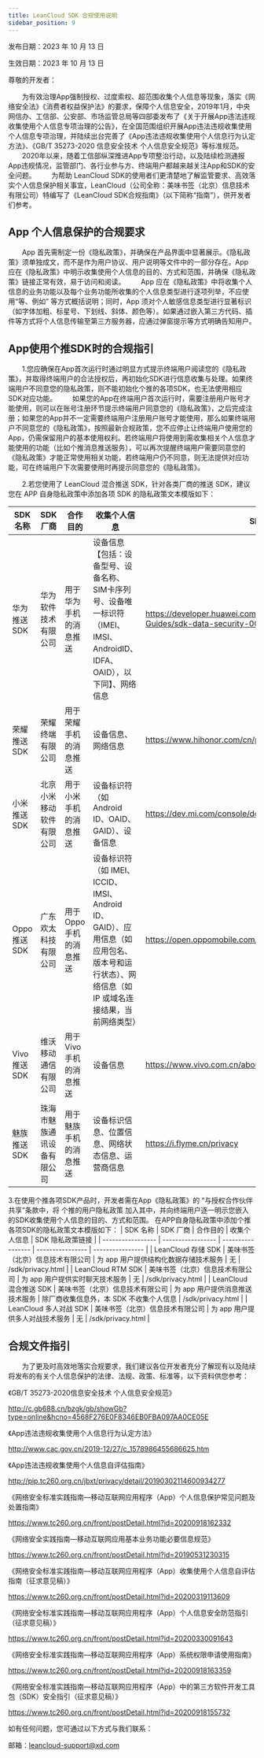 ```yaml
---
title: LeanCloud SDK 合规使用说明
sidebar_position: 9
---
```



发布日期：2023 年 10 月 13 日

生效日期：2023 年 10 月 13 日


尊敬的开发者：

  为有效治理App强制授权、过度索权、超范围收集个人信息等现象，落实《网络安全法》《消费者权益保护法》的要求，保障个人信息安全，2019年1月，中央网信办、工信部、公安部、市场监管总局等四部委发布了《关于开展App违法违规收集使用个人信息专项治理的公告》，在全国范围组织开展App违法违规收集使用个人信息专项治理，并陆续出台完善了《App违法违规收集使用个人信息行为认定方法》、《GB/T 35273-2020 信息安全技术 个人信息安全规范》等标准规范。
  2020年以来，随着工信部纵深推进App专项整治行动，以及陆续检测通报App违规情况，监管部门、各行业参与方、终端用户都越来越关注App和SDK的安全问题。
  为帮助 LeanCloud SDK的使用者们更清楚地了解监管要求、高效落实个人信息保护相关事宜，LeanCloud（公司全称：美味书签（北京）信息技术有限公司）特编写了《LeanCloud SDK合规指南》（以下简称“指南”），供开发者们参考。

## App 个人信息保护的合规要求
  App 首先需制定一份《隐私政策》，并确保在产品界面中显著展示。《隐私政策》须单独成文，而不是作为用户协议、用户说明等文件中的一部分存在。App 应在《隐私政策》中明示收集使用个人信息的目的、方式和范围，并确保《隐私政策》链接正常有效，易于访问和阅读。
  App 应在《隐私政策》中将收集个人信息的业务功能以及每个业务功能所收集的个人信息类型进行逐项列举，不应使用“等、例如” 等方式概括说明；同时，App 须对个人敏感信息类型进行显著标识（如字体加粗、标星号、下划线、斜体、颜色等）。如果通过嵌入第三方代码、插件等方式将个人信息传输至第三方服务器，应通过弹窗提示等方式明确告知用户。


## App使用个推SDK时的合规指引
  1.您应确保在App首次运行时通过明显方式提示终端用户阅读您的《隐私政策》，并取得终端用户的合法授权后，再初始化SDK进行信息收集与处理。如果终端用户不同意您的隐私政策，则不能初始化个推的各项SDK，也无法使用相应SDK对应功能。
  如果您的App在终端用户首次运行时，需要注册用户账号才能使用，则可以在账号注册环节提示终端用户同意您的《隐私政策》，之后完成注册；如果您的App并不一定需要终端用户注册用户账号才能使用，那么如果终端用户不同意您的《隐私政策》，按照最新合规政策，您不应停止让终端用户使用您的App，仍需保留用户的基本使用权利。若终端用户将使用到需收集相关个人信息才能使用的功能（比如个推消息推送服务），可以再次提醒终端用户需要同意您的《隐私政策》才能正常使用相关功能，若终端用户仍不同意，则无法提供对应功能，可在终端用户下次需要使用时再提示同意您的《隐私政策》。

  2.若您使用了 LeanCloud 混合推送 SDK，针对各类厂商的推送 SDK，建议您在 APP 自身隐私政策中添加各项 SDK 的隐私政策文本模版如下：

| SDK 名称 | SDK 厂商 | 合作目的 | 收集个人信息 | SDK 隐私政策链接 |
| ----------------- | ----------------- | ----------------- | ---------------- | ---------------- |
| 华为推送 SDK | 华为软件技术有限公司 | 用于华为手机的消息推送 | 设备信息【包括：设备型号、设备名称、SIM卡序列号、设备唯一标识符（IMEI、IMSI、AndroidID、IDFA、OAID），以下同】、网络信息 | https://developer.huawei.com/consumer/cn/doc/development/HMSCore-Guides/sdk-data-security-0000001050042177 |
| 荣耀推送 SDK | 荣耀终端有限公司 | 用于荣耀手机的消息推送 | 设备信息、网络信息 | https://www.hihonor.com/cn/privacy/privacy-policy/ |
| 小米推送 SDK | 北京小米移动软件有限公司 | 用于小米手机的消息推送 | 设备标识符（如 Android ID、OAID、GAID）、设备信息 | https://dev.mi.com/console/doc/detail?pId=1822 |
| Oppo 推送 SDK | 广东欢太科技有限公司 | 用于 Oppo 手机的消息推送 | 设备标识符（如 IMEI、ICCID、IMSI、Android ID、GAID）、应用信息（如应用包名、版本号和运行状态）、网络信息（如 IP 或域名连接结果，当前网络类型） | https://open.oppomobile.com/wiki/doc#id=10288 |
| Vivo 推送 SDK | 维沃移动通信有限公司 | 用于 Vivo 手机的消息推送 | 设备信息 | https://www.vivo.com.cn/about-vivo/privacy-policy |
| 魅族推送 SDK | 珠海市魅族通讯设备有限公司 | 用于魅族手机的消息推送 | 设备标识信息、位置信息、网络状态信息、运营商信息 | https://i.flyme.cn/privacy |

3.在使用个推各项SDK产品时，开发者需在App《隐私政策》的 “与授权合作伙伴共享”条款中，将 个推的用户隐私政策 加入其中，并向终端用户逐一明示您嵌入的SDK收集使用个人信息的目的、方式和范围。
在APP自身隐私政策中添加个推各项SDK的隐私政策文本模版如下：
| SDK 名称 | SDK 厂商 | 合作目的 | 收集个人信息 | SDK 隐私政策链接 |
| ----------------- | ----------------- | ----------------- | ---------------- | ---------------- |
| LeanCloud 存储 SDK | 美味书签（北京）信息技术有限公司 | 为 app 用户提供结构化数据存储技术服务 | 无 | /sdk/privacy.html |
| LeanCloud RTM SDK | 美味书签（北京）信息技术有限公司 | 为 app 用户提供实时聊天技术服务 | 无 | /sdk/privacy.html |
| LeanCloud 混合推送 SDK | 美味书签（北京）信息技术有限公司 | 为 app 用户提供消息推送技术服务 | 除厂商收集信息外，本 SDK 不收集个人信息 | /sdk/privacy.html |
| LeanCloud 多人对战 SDK | 美味书签（北京）信息技术有限公司 | 为 app 用户提供多人对战技术服务 | 无 | /sdk/privacy.html |

## 合规文件指引
  为了更及时高效地落实合规要求，我们建议各位开发者充分了解现有以及陆续将发布的有关个人信息保护的法律、法规、政策、标准等，以下资料供您参考：

《GB/T 35273-2020信息安全技术 个人信息安全规范》

http://c.gb688.cn/bzgk/gb/showGb?type=online&hcno=4568F276E0F8346EB0FBA097AA0CE05E

《App违法违规收集使用个人信息行为认定方法》

http://www.cac.gov.cn/2019-12/27/c_1578986455686625.htm

《App违法违规收集使用个人信息自评估指南》

http://pip.tc260.org.cn/jbxt/privacy/detail/20190302114600934277

《网络安全标准实践指南—移动互联网应用程序（App）个人信息保护常见问题及处置指南》

https://www.tc260.org.cn/front/postDetail.html?id=20200918162332

《网络安全实践指南—移动互联网应用基本业务功能必要信息规范》

https://www.tc260.org.cn/front/postDetail.html?id=20190531230315

《网络安全标准实践指南—移动互联网应用程序（App）收集使用个人信息自评估指南（征求意见稿）》

https://www.tc260.org.cn/front/postDetail.html?id=20200319113609

《网络安全标准实践指南—移动互联网应用程序（App）个人信息安全防范指引（征求意见稿）》

https://www.tc260.org.cn/front/postDetail.html?id=20200330091643

《网络安全标准实践指南—移动互联网应用程序（App）系统权限申请使用指南》

https://www.tc260.org.cn/front/postDetail.html?id=20200918163359

《网络安全标准实践指南—移动互联网应用程序（App）中的第三方软件开发工具包（SDK）安全指引（征求意见稿）》

https://www.tc260.org.cn/front/postDetail.html?id=20200918155732



如有任何问题，您可通过以下方式与我们联系：

邮箱：leancloud-support@xd.com

